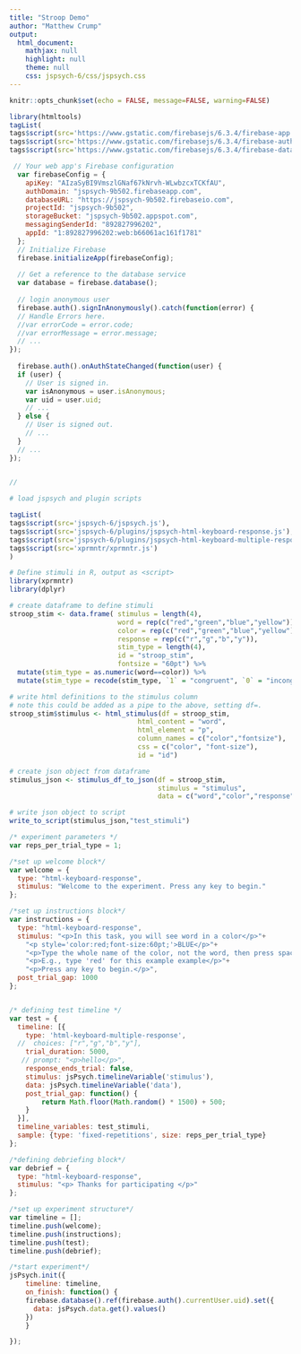 ```yaml
---
title: "Stroop Demo"
author: "Matthew Crump"
output:
  html_document:
    mathjax: null
    highlight: null
    theme: null
    css: jspsych-6/css/jspsych.css
---
```


```r
knitr::opts_chunk$set(echo = FALSE, message=FALSE, warning=FALSE)
```


```r
library(htmltools)
tagList(
tags$script(src='https://www.gstatic.com/firebasejs/6.3.4/firebase-app.js'),
tags$script(src='https://www.gstatic.com/firebasejs/6.3.4/firebase-auth.js'),
tags$script(src='https://www.gstatic.com/firebasejs/6.3.4/firebase-database.js'))

```

```js

 // Your web app's Firebase configuration
  var firebaseConfig = {
    apiKey: "AIzaSyBI9VmszlGNaf67kNrvh-WLwbzcxTCKfAU",
    authDomain: "jspsych-9b502.firebaseapp.com",
    databaseURL: "https://jspsych-9b502.firebaseio.com",
    projectId: "jspsych-9b502",
    storageBucket: "jspsych-9b502.appspot.com",
    messagingSenderId: "892827996202",
    appId: "1:892827996202:web:b66061ac161f1781"
  };
  // Initialize Firebase
  firebase.initializeApp(firebaseConfig);
  
  // Get a reference to the database service
  var database = firebase.database();
  
  // login anonymous user
  firebase.auth().signInAnonymously().catch(function(error) {
  // Handle Errors here.
  //var errorCode = error.code;
  //var errorMessage = error.message;
  // ...
});
  
  firebase.auth().onAuthStateChanged(function(user) {
  if (user) {
    // User is signed in.
    var isAnonymous = user.isAnonymous;
    var uid = user.uid;
    // ...
  } else {
    // User is signed out.
    // ...
  }
  // ...
});
  

//
```

```r
# load jspsych and plugin scripts

tagList(
tags$script(src='jspsych-6/jspsych.js'),
tags$script(src='jspsych-6/plugins/jspsych-html-keyboard-response.js'),
tags$script(src='jspsych-6/plugins/jspsych-html-keyboard-multiple-response.js'),
tags$script(src='xprmntr/xprmntr.js')
)
```

<!-- This demo (Stroop3.Rmd) uses a new plugin (in dev) to allow for multiple responses, like a typewritten response. The plugin is called jspsych-html-keyboard-multiple-response.js-->

```r
# Define stimuli in R, output as <script> 
library(xprmntr)
library(dplyr)

# create dataframe to define stimuli
stroop_stim <- data.frame( stimulus = length(4),
                           word = rep(c("red","green","blue","yellow")),
                           color = rep(c("red","green","blue","yellow")),
                           response = rep(c("r","g","b","y")),
                           stim_type = length(4),
                           id = "stroop_stim",
                           fontsize = "60pt") %>%
  mutate(stim_type = as.numeric(word==color)) %>%
  mutate(stim_type = recode(stim_type, `1` = "congruent", `0` = "incongruent"))

# write html definitions to the stimulus column
# note this could be added as a pipe to the above, setting df=.
stroop_stim$stimulus <- html_stimulus(df = stroop_stim, 
                                html_content = "word",
                                html_element = "p",
                                column_names = c("color","fontsize"),
                                css = c("color", "font-size"),
                                id = "id")

# create json object from dataframe
stimulus_json <- stimulus_df_to_json(df = stroop_stim,
                                     stimulus = "stimulus",
                                     data = c("word","color","response","stim_type"))

# write json object to script
write_to_script(stimulus_json,"test_stimuli")

```


```js
/* experiment parameters */
var reps_per_trial_type = 1;

/*set up welcome block*/
var welcome = {
  type: "html-keyboard-response",
  stimulus: "Welcome to the experiment. Press any key to begin."
};

/*set up instructions block*/
var instructions = {
  type: "html-keyboard-response",
  stimulus: "<p>In this task, you will see word in a color</p>"+
    "<p style='color:red;font-size:60pt;'>BLUE</p>"+
    "<p>Type the whole name of the color, not the word, then press space</p>"+
    "<p>E.g., type 'red' for this example example</p>"+
    "<p>Press any key to begin.</p>",
  post_trial_gap: 1000
};


/* defining test timeline */
var test = {
  timeline: [{
    type: 'html-keyboard-multiple-response',
  //  choices: ["r","g","b","y"],
    trial_duration: 5000,
   // prompt: "<p>hello</p>",
    response_ends_trial: false,
    stimulus: jsPsych.timelineVariable('stimulus'),
    data: jsPsych.timelineVariable('data'),
    post_trial_gap: function() {
        return Math.floor(Math.random() * 1500) + 500;
    }
  }],
  timeline_variables: test_stimuli,
  sample: {type: 'fixed-repetitions', size: reps_per_trial_type}
};

/*defining debriefing block*/
var debrief = {
  type: "html-keyboard-response",
  stimulus: "<p> Thanks for participating </p>"
};

/*set up experiment structure*/
var timeline = [];
timeline.push(welcome);
timeline.push(instructions);
timeline.push(test);
timeline.push(debrief);

/*start experiment*/
jsPsych.init({
    timeline: timeline,
    on_finish: function() {
    firebase.database().ref(firebase.auth().currentUser.uid).set({
      data: jsPsych.data.get().values()
    })
    }

});
```



